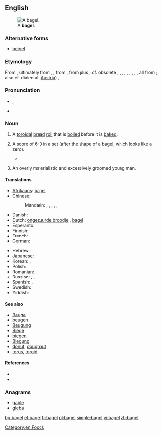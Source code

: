 {{also|Bagel}}
==English==
[[File:Bagel.jpg|thumb|right|A '''bagel'''.]]
===Alternative forms===
* [[beigel]] {{qualifier|UK}}

===Etymology===
From {{etyl|yi}} {{term|בײגל|tr=beygl|lang=yi|sc=Hebr}}, ultimately from {{etyl|gmh}} {{term|bouc|lang=gmh}}, {{term|boug-||ring, bracelet|lang=gmh}}, from {{etyl|goh}} {{term|boug||ring|lang=goh}}, from {{proto|Germanic|baug-|ring}} plus {{proto|Germanic|-il|noun suffix}}; cf. obsolete {{etyl|en|-}} {{term|bee||metal ring, bracelet|lang=en}}, {{etyl|enm}} {{term|bege|lang=enm}}, {{term|beh|lang=enm}}, {{etyl|ang}} {{term|bēag|lang=ang}}, {{term|bēah|lang=ang}}, {{etyl|ofs}} {{term|bāg|lang=ofs}}, {{etyl|osx}} {{term|bōg|lang=osx}}, {{etyl|gml}} {{term|bōg|lang=gml}}, {{etyl|non}} {{term|baugr|lang=non}}, all from {{proto|Germanic|baugaz|ring}}; also cf. dialectal {{etyl|de|-}} ([[Austria]]) {{term|Beugel|lang=de}}, {{term|Beigel|lang=de}}.

===Pronunciation===
* {{IPA|/ˈbeɪɡəl/|[ˈbeɪɡɫ̩]}}, {{SAMPA|/"beIg@l/}}
* {{rhymes|eɪɡəl}}

===Noun===
{{en-noun}}

# A [[toroidal]] [[bread]] [[roll]] that is [[boil]]ed before it is [[bake]]d.
# {{tennis|slang}} A score of 6-0 in a [[set]] (after the shape of a bagel, which looks like a zero).
#* {{quote-news
|year=2011
|date=January 30
|author=Piers Newbery
|title=Australian Open: Djokovic too good for Murray in final
|work=BBC
|url=http://news.bbc.co.uk/sport2/hi/tennis/9380511.stm
|page=
|passage=The Scot, who had been close to a two-set deficit in his semi-final against David Ferrer, avoided the dreaded bagel by seeing off a set point at 5-0 down before finally breaking the Djokovic serve to love as he began to go for his shots with the set seemingly gone.
}}
# {{slang|among South African Jews}} An overly materialistic and excessively groomed young man.

====Translations====
{{trans-top|toroidal bread roll}}
* [[Afrikaans]]: [[#Afrikaans|bagel]]
* Chinese:
*: Mandarin: {{t|zh|貝果|sc=Hani}}, {{t|zh|贝果|tr=bèiguǒ|sc=Hani}}, {{t|zh|培果|tr=péiguǒ|sc=Hani}}, {{t|zh|焙果|tr=bèiguǒ|sc=Hani}}, {{t|zh|百吉圈|tr=bǎijí quān|sc=Hani}}, {{t|zh|百吉|tr=bǎijí|sc=Hani}}
* Danish: {{t-|da|bagel}}
* Dutch: [[ongezuurde broodje]] {{n}}<!-- wikify if idiomatic -->, [[#Dutch|bagel]]
* Esperanto: {{t|eo|kringo}}
* Finnish: {{t-|fi|bagel}}
* French: {{t+|fr|bagel}}
* German: {{t+|de|Bagel|m}}
{{trans-mid}}
* Hebrew: {{t|he|בייגל|m|tr=béigel|sc=Hebr}}
* Japanese: {{t|ja|ベーグル|tr=bēguru|sc=Jpan}}
* Korean: {{t|ko|베이글|tr=beigeul|sc=Kore}}, {{t|ko|배글 빵|tr=baegeul ppang|sc=Kore}}
* Polish: {{t+|pl|bajgiel}}
* Romanian: {{t-|ro|covrig}}
* Russian: {{t|ru|бублик|m|tr=búblik|sc=Cyrl}}, {{t|ru|баранка|f|tr=baránka|sc=Cyrl}}, {{qualifier|foreign style}} {{t|ru|бейгл|m|tr=bɛjgl|sc=Cyrl}}
* Spanish: {{t-|es|panecillo|m}}, {{t-|es|bagel}}
* Swedish: {{t-|sv|bagel|c}}
* Yiddish: {{t|yi|בײגל|m|tr=beygl|sc=Hebr}}
{{trans-bottom}}

====See also====
* [[Beuge]]
* [[beugen]]
* [[Beugung]]
* [[Biege]]
* [[biegen]]
* [[Biegung]]
* [[donut]], [[doughnut]]
* [[torus]], [[toroid]]

====References====
* {{R:Online Etymology Dictionary}}
* {{pedialite}}

===Anagrams===
* [[gable#English|gable]]
* [[gleba#English|gleba]]

[[Category:en:Foods]]

[[bg:bagel]]
[[et:bagel]]
[[fr:bagel]]
[[pl:bagel]]
[[simple:bagel]]
[[vi:bagel]]
[[zh:bagel]]